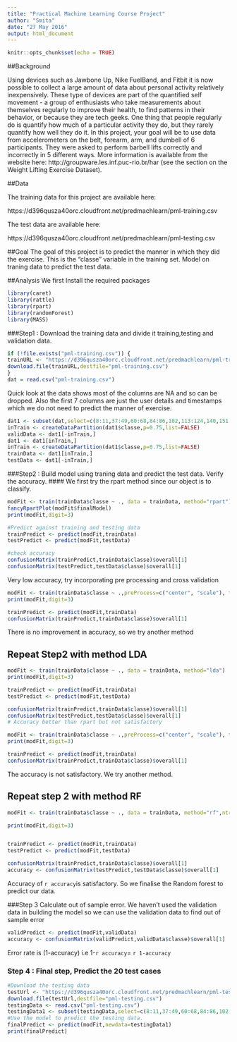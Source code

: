 ```yaml
---
title: "Practical Machine Learning Course Project"
author: "Smita"
date: "27 May 2016"
output: html_document
---
```


```r
knitr::opts_chunk$set(echo = TRUE)
```

##Background

Using devices such as Jawbone Up, Nike FuelBand, and Fitbit it is now possible to collect a large amount of data about personal activity relatively inexpensively. These type of devices are part of the quantified self movement - a group of enthusiasts who take measurements about themselves regularly to improve their health, to find patterns in their behavior, or because they are tech geeks. One thing that people regularly do is quantify how much of a particular activity they do, but they rarely quantify how well they do it. In this project, your goal will be to use data from accelerometers on the belt, forearm, arm, and dumbell of 6 participants. They were asked to perform barbell lifts correctly and incorrectly in 5 different ways. More information is available from the website here: http://groupware.les.inf.puc-rio.br/har (see the section on the Weight Lifting Exercise Dataset).

##Data

The training data for this project are available here:

https://d396qusza40orc.cloudfront.net/predmachlearn/pml-training.csv

The test data are available here:

https://d396qusza40orc.cloudfront.net/predmachlearn/pml-testing.csv

##Goal
The goal of this project is to predict the manner in which they did the exercise. This is the "classe" variable in the training set. Model on traning data to predict the test data.

##Analysis
We first Install the required packages
```r
library(caret)
library(rattle)
library(rpart)
library(randomForest)
library(MASS)
```
###Step1 : Download the training data and divide it training,testing and validation data.
```r
if (!file.exists("pml-training.csv")) {
trainURL <- "https://d396qusza40orc.cloudfront.net/predmachlearn/pml-training.csv"
download.file(trainURL,destfile="pml-training.csv")
}
dat = read.csv("pml-training.csv")
```

Quick look at the data shows most of the columns are NA and so can be dropped. Also the first 7 columns are just the user details and timestamps which we do not need to predict the manner of exercise.

```r
dat1 <- subset(dat,select=c(8:11,37:49,60:68,84:86,102,113:124,140,151:160))
inTrain <- createDataPartition(dat1$classe,p=0.75,list=FALSE)
validData <- dat1[-inTrain,]
dat1 <- dat1[inTrain,]
inTrain <- createDataPartition(dat1$classe,p=0.75,list=FALSE)
trainData <- dat1[inTrain,]
testData <- dat1[-inTrain,]
```

###Step2 : Build model using traning data and predict the test data. Verify the accuracy.
#### We first try the rpart method since our object is to classify.
```r
modFit <- train(trainData$classe ~ ., data = trainData, method="rpart")
fancyRpartPlot(modFit$finalModel)
print(modFit,digit=3)

#Predict against training and testing data
trainPredict <- predict(modFit,trainData)
testPredict <- predict(modFit,testData)

#check accuracy
confusionMatrix(trainPredict,trainData$classe)$overall[1]
confusionMatrix(testPredict,testData$classe)$overall[1]
```

Very low accuracy, try incorporating pre processing and cross validation
```r
modFit <- train(trainData$classe ~ .,preProcess=c("center", "scale"), trControl=trainControl(method = "cv", number = 4), data = trainData, method="rpart")
print(modFit,digit=3)

trainPredict <- predict(modFit,trainData)
confusionMatrix(trainPredict,trainData$classe)$overall[1]
```
There is no improvement in accuracy, so we try another method

## Repeat Step2 with method LDA
```r
modFit <- train(trainData$classe ~ ., data = trainData, method="lda")
print(modFit,digit=3)

trainPredict <- predict(modFit,trainData)
testPredict <- predict(modFit,testData)

confusionMatrix(trainPredict,trainData$classe)$overall[1]
confusionMatrix(testPredict,testData$classe)$overall[1]
# Accuracy better than rpart but not satisfactory

modFit <- train(trainData$classe ~ .,preProcess=c("center", "scale"), trControl=trainControl(method = "cv", number = 4), data = trainData, method="lda")
print(modFit,digit=3)

trainPredict <- predict(modFit,trainData)
confusionMatrix(trainPredict,trainData$classe)$overall[1]
```
The accuracy is not satisfactory. We try another method.

## Repeat step 2 with method RF
```r
modFit <- train(trainData$classe ~ ., data = trainData, method="rf",ntree=100,preProcess=c("center", "scale"), trControl=trainControl(method = "cv", number = 4))

print(modFit,digit=3)


trainPredict <- predict(modFit,trainData)
testPredict <- predict(modFit,testData)

confusionMatrix(trainPredict,trainData$classe)$overall[1]
accuracy <- confusionMatrix(testPredict,testData$classe)$overall[1]
```
Accuracy of ```r accuracy```is satisfactory. So we finalise the Random forest to predict our data.

###Step 3 Calculate out of sample error.
We haven't used the validation data in building the model so we can use the validation data to find out of sample error
```r
validPredict <- predict(modFit,validData)
accuracy <- confusionMatrix(validPredict,validData$classe)$overall[1]
```
Error rate is (1-accuracy) i.e 1-```r accuracy```= ```r 1-accuracy```

### Step 4 : Final step, Predict the 20 test cases

```r
#Download the testing data
testUrl <- "https://d396qusza40orc.cloudfront.net/predmachlearn/pml-testing.csv"
download.file(testUrl,destfile="pml-testing.csv")
testingData <- read.csv("pml-testing.csv")
testingData1 <- subset(testingData,select=c(8:11,37:49,60:68,84:86,102,113:124,140,151:160))
#Use the model to predict the testing data.
finalPredict <- predict(modFit,newdata=testingData1)
print(finalPredict)
``` 